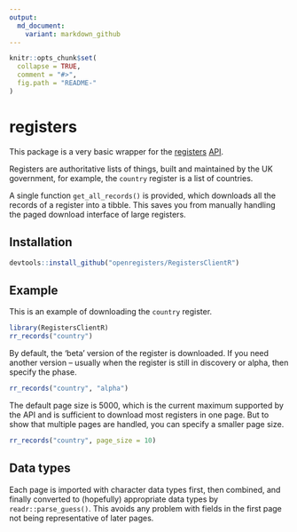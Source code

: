 ```yaml
---
output:
  md_document:
    variant: markdown_github
---
```


```r
knitr::opts_chunk$set(
  collapse = TRUE,
  comment = "#>",
  fig.path = "README-"
)
```

# registers

This package is a very basic wrapper for the
[registers](https://registers.cloudapps.digital/)
[API](https://registers-docs.cloudapps.digital/#api-documentation-for-registers).

Registers are authoritative lists of things, built and maintained by the UK
government, for example, the `country` register is a list of countries.

A single function `get_all_records()` is provided, which downloads all the
records of a register into a tibble.  This saves you from manually handling the
paged download interface of large registers.

## Installation

```r
devtools::install_github("openregisters/RegistersClientR")
```

## Example

This is an example of downloading the `country` register.

```r
library(RegistersClientR)
rr_records("country")
```

By default, the 'beta' version of the register is downloaded.  If you need
another version -- usually when the register is still in discovery or alpha,
then specify the phase.

```r
rr_records("country", "alpha")
```

The default page size is 5000, which is the current maximum supported by the API
and is sufficient to download most registers in one page.  But to show that
multiple pages are handled, you can specify a smaller page size.

```r
rr_records("country", page_size = 10)
```

## Data types

Each page is imported with character data types first, then combined, and
finally converted to (hopefully) appropriate data types by
`readr::parse_guess()`.  This avoids any problem with fields in the first page
not being representative of later pages.
